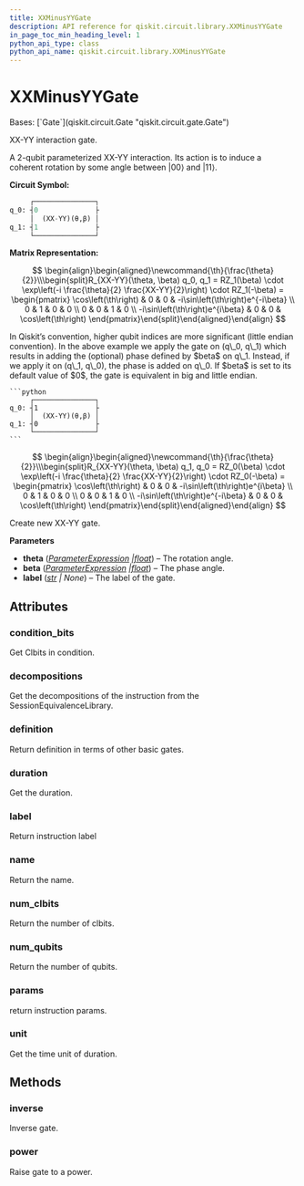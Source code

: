 ```yaml
---
title: XXMinusYYGate
description: API reference for qiskit.circuit.library.XXMinusYYGate
in_page_toc_min_heading_level: 1
python_api_type: class
python_api_name: qiskit.circuit.library.XXMinusYYGate
---
```


# XXMinusYYGate

<Class id="qiskit.circuit.library.XXMinusYYGate" isDedicatedPage={true} github="https://github.com/qiskit/qiskit/tree/stable/0.25/qiskit/circuit/library/standard_gates/xx_minus_yy.py" signature="qiskit.circuit.library.XXMinusYYGate(theta, beta=0, label='(XX-YY)')" modifiers="class">
  Bases: [`Gate`](qiskit.circuit.Gate "qiskit.circuit.gate.Gate")

  XX-YY interaction gate.

  A 2-qubit parameterized XX-YY interaction. Its action is to induce a coherent rotation by some angle between $|00\rangle$ and $|11\rangle$.

  **Circuit Symbol:**

  ```python
       ┌───────────────┐
  q_0: ┤0              ├
       │  (XX-YY)(θ,β) │
  q_1: ┤1              ├
       └───────────────┘
  ```

  **Matrix Representation:**

$$
\begin{align}\begin{aligned}\newcommand{\th}{\frac{\theta}{2}}\\\begin{split}R_{XX-YY}(\theta, \beta) q_0, q_1 =
RZ_1(\beta) \cdot \exp\left(-i \frac{\theta}{2} \frac{XX-YY}{2}\right) \cdot RZ_1(-\beta) =
\begin{pmatrix}
\cos\left(\th\right)             & 0 & 0 & -i\sin\left(\th\right)e^{-i\beta}  \\
0                     & 1 & 0 & 0  \\
0                     & 0 & 1 & 0  \\
-i\sin\left(\th\right)e^{i\beta} & 0 & 0 & \cos\left(\th\right)
\end{pmatrix}\end{split}\end{aligned}\end{align} 
$$

  <Admonition title="Note" type="note">
    In Qiskit’s convention, higher qubit indices are more significant (little endian convention). In the above example we apply the gate on (q\_0, q\_1) which results in adding the (optional) phase defined by $beta$ on q\_1. Instead, if we apply it on (q\_1, q\_0), the phase is added on q\_0. If $beta$ is set to its default value of $0$, the gate is equivalent in big and little endian.

    ```python
         ┌───────────────┐
    q_0: ┤1              ├
         │  (XX-YY)(θ,β) │
    q_1: ┤0              ├
         └───────────────┘
    ```

$$
\begin{align}\begin{aligned}\newcommand{\th}{\frac{\theta}{2}}\\\begin{split}R_{XX-YY}(\theta, \beta) q_1, q_0 =
RZ_0(\beta) \cdot \exp\left(-i \frac{\theta}{2} \frac{XX-YY}{2}\right) \cdot RZ_0(-\beta) =
\begin{pmatrix}
\cos\left(\th\right)             & 0 & 0 & -i\sin\left(\th\right)e^{i\beta}  \\
0                     & 1 & 0 & 0  \\
0                     & 0 & 1 & 0  \\
-i\sin\left(\th\right)e^{-i\beta} & 0 & 0 & \cos\left(\th\right)
\end{pmatrix}\end{split}\end{aligned}\end{align} 
$$
  </Admonition>

  Create new XX-YY gate.

  **Parameters**

  *   **theta** ([*ParameterExpression*](qiskit.circuit.ParameterExpression "qiskit.circuit.parameterexpression.ParameterExpression")  *|*[*float*](https://docs.python.org/3/library/functions.html#float "(in Python v3.12)")) – The rotation angle.
  *   **beta** ([*ParameterExpression*](qiskit.circuit.ParameterExpression "qiskit.circuit.parameterexpression.ParameterExpression")  *|*[*float*](https://docs.python.org/3/library/functions.html#float "(in Python v3.12)")) – The phase angle.
  *   **label** ([*str*](https://docs.python.org/3/library/stdtypes.html#str "(in Python v3.12)") *| None*) – The label of the gate.

  ## Attributes

  ### condition\_bits

  <Attribute id="qiskit.circuit.library.XXMinusYYGate.condition_bits">
    Get Clbits in condition.
  </Attribute>

  ### decompositions

  <Attribute id="qiskit.circuit.library.XXMinusYYGate.decompositions">
    Get the decompositions of the instruction from the SessionEquivalenceLibrary.
  </Attribute>

  ### definition

  <Attribute id="qiskit.circuit.library.XXMinusYYGate.definition">
    Return definition in terms of other basic gates.
  </Attribute>

  ### duration

  <Attribute id="qiskit.circuit.library.XXMinusYYGate.duration">
    Get the duration.
  </Attribute>

  ### label

  <Attribute id="qiskit.circuit.library.XXMinusYYGate.label">
    Return instruction label
  </Attribute>

  ### name

  <Attribute id="qiskit.circuit.library.XXMinusYYGate.name">
    Return the name.
  </Attribute>

  ### num\_clbits

  <Attribute id="qiskit.circuit.library.XXMinusYYGate.num_clbits">
    Return the number of clbits.
  </Attribute>

  ### num\_qubits

  <Attribute id="qiskit.circuit.library.XXMinusYYGate.num_qubits">
    Return the number of qubits.
  </Attribute>

  ### params

  <Attribute id="qiskit.circuit.library.XXMinusYYGate.params">
    return instruction params.
  </Attribute>

  ### unit

  <Attribute id="qiskit.circuit.library.XXMinusYYGate.unit">
    Get the time unit of duration.
  </Attribute>

  ## Methods

  ### inverse

  <Function id="qiskit.circuit.library.XXMinusYYGate.inverse" signature="inverse()">
    Inverse gate.
  </Function>

  ### power

  <Function id="qiskit.circuit.library.XXMinusYYGate.power" signature="power(exponent)">
    Raise gate to a power.
  </Function>
</Class>

